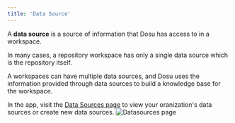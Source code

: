 ```yaml
---
title: 'Data Source'
---
```



A **data source** is a source of information that Dosu has access to in a workspace.

<Note>
In many cases, a repository workspace has only a single data source which is the repository itself.
</Note>

A workspaces can have multiple data sources, and Dosu uses the information provided through data sources to build a knowledge base for the workspace.

In the app, visit the [Data Sources page](https://app.dosu.dev/data-sources) to view your oranization's data sources or create new data sources. 
![Datasources page](/images/datasources.png)
